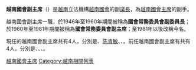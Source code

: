 {{越南政治}}
'''越南國會副主席'''（{{lang-vi|Phó Chủ tịch Quốc hội Việt Nam}}）是[[越南|越南]]立法機構[[越南國會|越南國會]]的副[[議長|議長]]，為[[越南國會主席|越南國會主席]]的副手。

越南國會副主席一職，於1946年至1960年期間被稱為'''國會常務委員會副委員長'''；於1960年至1981年期間被稱為'''國會常務委員會副主席'''；至1981年以後改稱今名。

現任的越南國會副主席共有4人，分別是{{tsl|vi|Đỗ Bá Tỵ|杜伯巳}}、[[陈青敏|陈青敏]]、{{tsl|vi|Nguyễn Khắc Định|阮克定}}、{{tsl|vi|Nguyễn Đức Hải (chính khách)|阮德海}}。前任越南國會副主席有共有4人，分別是{{en-link|叢氏放|Tong Thi Phong}}、{{vi-link|杜伯巳|Đỗ Bá Tỳ}}、{{vi-link|馮國顯|Phùng Quốc Hiển}}、{{vi-link|汪周劉|Uông Chu Lừu}}。

[[Category:越南國會主席|]]
[[Category:越南相關列表|Category:越南相關列表]]
